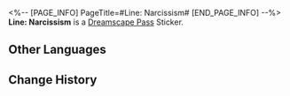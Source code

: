 <%-- [PAGE_INFO]
PageTitle=#Line: Narcissism#
[END_PAGE_INFO] --%>
{{Stub|Location information}}
{{Item Infobox
|id          = 223273
|image       = Dreamscape Pass Sticker Text.png
|type        = Dreamscape Pass Sticker
|type2       = Talking Clock Stickers
|invCategory = 
|rarity      = 4
|effect      = 
|description = Digital stickers that can be used to decorate the pages of the Dreamtour Handbook. They come in many different styles.
|source1     = [[Make the (self-proclaimed) tallest Pepeshi feel happy]]
}}
{{Description|A mirror is the greatest invention in the world, for it can reflect the image of me, the most flawless being in the world!}}
'''Line: Narcissism''' is a [[Dreamscape Pass]] Sticker.

==Other Languages==
{{Other Languages
|en   = Line: Narcissism
|zhs  = 台词：自恋
|zht  = 台詞：自戀
|ja   = セリフ：ナルシシズム
|ko   = 대사: 자아도취
|es   = Guion: Narcisismo
|fr   = Réplique&nbsp;: narcissisme
|ru   = Реплика: Нарциссизм
|th   = บทพูด: หลงตัวเอง
|vi   = Lời Thoại: Tự Luyến
|de   = Spruch: Narzissmus
|id   = Dialog: Narsistik
|pt   = Linha: Narcisismo
}}

==Change History==
{{Change History|2.0}}